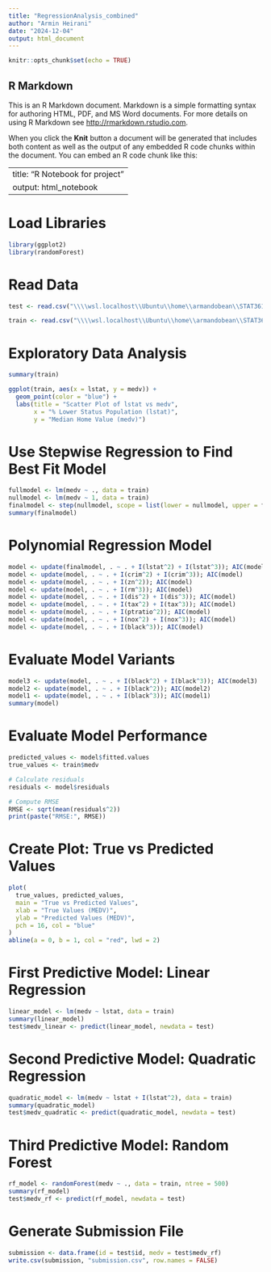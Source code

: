 ```yaml
---
title: "RegressionAnalysis_combined"
author: "Armin Heirani"
date: "2024-12-04"
output: html_document
---
```


```r
knitr::opts_chunk$set(echo = TRUE)
```

## R Markdown

This is an R Markdown document. Markdown is a simple formatting syntax for authoring HTML, PDF, and MS Word documents. For more details on using R Markdown see <http://rmarkdown.rstudio.com>.

When you click the **Knit** button a document will be generated that includes both content as well as the output of any embedded R code chunks within the document. You can embed an R code chunk like this:

---
title: "R Notebook for project"
output: html_notebook
---

# Load Libraries
```r
library(ggplot2)
library(randomForest)
```

# Read Data
```r
test <- read.csv("\\\\wsl.localhost\\Ubuntu\\home\\armandobean\\STAT361\\STAT361-Project\\dataset\\test.csv")

train <- read.csv("\\\\wsl.localhost\\Ubuntu\\home\\armandobean\\STAT361\\STAT361-Project\\dataset\\train.csv")

```

# Exploratory Data Analysis
```r
summary(train)

ggplot(train, aes(x = lstat, y = medv)) +
  geom_point(color = "blue") +
  labs(title = "Scatter Plot of lstat vs medv", 
       x = "% Lower Status Population (lstat)", 
       y = "Median Home Value (medv)")
```

# Use Stepwise Regression to Find Best Fit Model
```r
fullmodel <- lm(medv ~ ., data = train)
nullmodel <- lm(medv ~ 1, data = train)
finalmodel <- step(nullmodel, scope = list(lower = nullmodel, upper = fullmodel), direction = "both")
summary(finalmodel)
```

# Polynomial Regression Model
```r
model <- update(finalmodel, . ~ . + I(lstat^2) + I(lstat^3)); AIC(model)
model <- update(model, . ~ . + I(crim^2) + I(crim^3)); AIC(model)
model <- update(model, . ~ . + I(zn^2)); AIC(model)
model <- update(model, . ~ . + I(rm^3)); AIC(model)
model <- update(model, . ~ . + I(dis^2) + I(dis^3)); AIC(model)
model <- update(model, . ~ . + I(tax^2) + I(tax^3)); AIC(model)
model <- update(model, . ~ . + I(ptratio^2)); AIC(model)
model <- update(model, . ~ . + I(nox^2) + I(nox^3)); AIC(model)
model <- update(model, . ~ . + I(black^3)); AIC(model)
```

# Evaluate Model Variants
```r
model3 <- update(model, . ~ . + I(black^2) + I(black^3)); AIC(model3)
model2 <- update(model, . ~ . + I(black^2)); AIC(model2)
model1 <- update(model, . ~ . + I(black^3)); AIC(model1)
summary(model)
```

# Evaluate Model Performance
```r
predicted_values <- model$fitted.values
true_values <- train$medv

# Calculate residuals
residuals <- model$residuals

# Compute RMSE
RMSE <- sqrt(mean(residuals^2))
print(paste("RMSE:", RMSE))
```

# Create Plot: True vs Predicted Values
```r
plot(
  true_values, predicted_values,
  main = "True vs Predicted Values",
  xlab = "True Values (MEDV)",
  ylab = "Predicted Values (MEDV)",
  pch = 16, col = "blue"
)
abline(a = 0, b = 1, col = "red", lwd = 2)
```

# First Predictive Model: Linear Regression
```r
linear_model <- lm(medv ~ lstat, data = train)
summary(linear_model)
test$medv_linear <- predict(linear_model, newdata = test)
```

# Second Predictive Model: Quadratic Regression
```r
quadratic_model <- lm(medv ~ lstat + I(lstat^2), data = train)
summary(quadratic_model)
test$medv_quadratic <- predict(quadratic_model, newdata = test)
```

# Third Predictive Model: Random Forest
```r
rf_model <- randomForest(medv ~ ., data = train, ntree = 500)
summary(rf_model)
test$medv_rf <- predict(rf_model, newdata = test)
```

# Generate Submission File
```r
submission <- data.frame(id = test$id, medv = test$medv_rf)
write.csv(submission, "submission.csv", row.names = FALSE)
```

